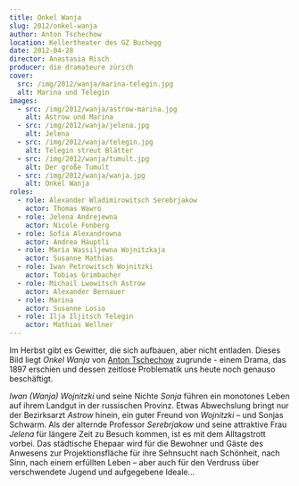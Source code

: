 ```yaml
---
title: Onkel Wanja
slug: 2012/onkel-wanja
author: Anton Tschechow
location: Kellertheater des GZ Buchegg
date: 2012-04-28
director: Anastasia Risch
producer: die dramateure zürich
cover:
  src: /img/2012/wanja/marina-telegin.jpg
  alt: Marina und Telegin
images:
  - src: /img/2012/wanja/astrow-marina.jpg
    alt: Astrow und Marina
  - src: /img/2012/wanja/jelena.jpg
    alt: Jelena
  - src: /img/2012/wanja/telegin.jpg
    alt: Telegin streut Blätter
  - src: /img/2012/wanja/tumult.jpg
    alt: Der große Tumult
  - src: /img/2012/wanja/wanja.jpg
    alt: Onkel Wanja
roles:
  - role: Alexander Wladimirowitsch Serebrjakow
    actor: Thomas Wawro
  - role: Jelena Andrejewna
    actor: Nicole Fonberg
  - role: Sofia Alexandrowna
    actor: Andrea Häuptli
  - role: Maria Wassiljewna Wojnitzkaja
    actor: Susanne Mathias
  - role: Iwan Petrowitsch Wojnitzki
    actor: Tobias Grimbacher
  - role: Michail Lwowitsch Astrow
    actor: Alexander Bernauer
  - role: Marina
    actor: Susanne Losio
  - role: Ilja Iljitsch Telegin
    actor: Mathias Wellner
---
```


Im Herbst gibt es Gewitter, die sich aufbauen, aber nicht entladen. Dieses Bild liegt _Onkel Wanja_ von [Anton Tschechow](https://de.wikipedia.org/wiki/Anton_Pawlowitsch_Tschechow) zugrunde - einem Drama, das 1897 erschien und dessen zeitlose Problematik uns heute noch genauso beschäftigt.

_Iwan (Wanja) Wojnitzki_ und seine Nichte _Sonja_ führen ein monotones Leben auf ihrem Landgut in der russischen Provinz. Etwas Abwechslung bringt nur der Bezirksarzt _Astrow_ hinein, ein guter Freund von _Wojnitzki_ &ndash; und Sonjas Schwarm. Als der alternde Professor _Serebrjakow_ und seine attraktive Frau _Jelena_ für längere Zeit zu Besuch kommen, ist es mit dem Alltagstrott vorbei. Das städtische Ehepaar wird für die Bewohner und Gäste des Anwesens zur Projektionsfläche für ihre Sehnsucht nach Schönheit, nach Sinn, nach einem erfüllten Leben &ndash; aber auch für den Verdruss über verschwendete Jugend und aufgegebene Ideale…
